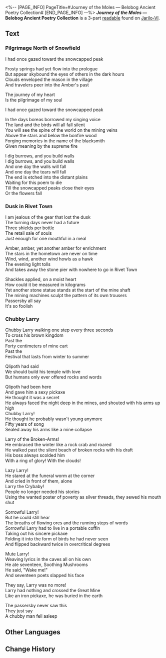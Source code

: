 <%-- [PAGE_INFO]
PageTitle=#Journey of the Moles — Belobog Ancient Poetry Collection#
[END_PAGE_INFO] --%>
{{Readable Infobox
|id           = 125
|partIds      = 190269;190270;190271
|title        = ''Journey of the Moles'' &mdash; Belobog Ancient Poetry Collection
|image        = Item Jarilo-VI Readable 2.png
|world        = Jarilo-VI
|parts        = 3
|author       = <!--to be added-->
|description  = A collection of poems written by the indigenous peoples of Belobog. The authors of the poems are now unknown.
|part1        = Pilgrimage North of Snowfield
|source1      = {{cx|Source missing}}
|part2        = Dusk in Rivet Town
|source2      = {{cx|Source missing}}
|part3        = Chubby Larry
|source3      = {{cx|Source missing}}
|characters   = Qlipoth
|factions     = 
}}
'''''Journey of the Moles'' &mdash; Belobog Ancient Poetry Collection''' is a 3-part [[readable]] found on [[Jarilo-VI]].
<!--
==Location==
{{Map Embed|<map name>|<marker id>}}
-->
==Text==
===Pilgrimage North of Snowfield===
I had once gazed toward the snowcapped peak

Frosty springs had yet flow into the prologue<br />
But appear skybound the eyes of others in the dark hours<br />
Clouds enveloped the mason in the village<br />
And travelers peer into the Amber's past

The journey of my heart<br />
Is the pilgrimage of my soul

I had once gazed toward the snowcapped peak

In the days boreas borrowed my singing voice<br />
The land and the birds will all fall silent<br />
You will see the spine of the world on the mining veins<br />
Above the stars and below the bonfire wood<br />
Forging memories in the name of the blacksmith<br />
Given meaning by the supreme fire

I dig burrows, and you build walls<br />
I dig burrows, and you build walls<br />
And one day the walls will fall<br />
And one day the tears will fall<br />
The end is etched into the distant plains<br />
Waiting for this poem to die<br />
Till the snowcapped peaks close their eyes<br />
Or the flowers fall

===Dusk in Rivet Town===
I am jealous of the gear that lost the dusk<br />
The turning days never had a future<br />
Three shields per bottle<br />
The retail sale of souls<br />
Just enough for one mouthful in a meal

Amber, amber, yet another amber for enrichment<br />
The stars in the hometown are never on time<br />
Wind, wind, another wind howls as a hawk<br />
The evening light tolls<br />
And takes away the stone pier with nowhere to go in Rivet Town

Shackles applied, on a moist heart<br />
How could it be measured in kilograms<br />
Yet another stone statue stands at the start of the mine shaft<br />
The mining machines sculpt the pattern of its own trousers<br />
Passersby all say<br />
It's so foolish

===Chubby Larry===
Chubby Larry walking one step every three seconds <br />To cross his brown kingdom <br />Past the <br />Forty centimeters of mine cart <br />Past the <br />Festival that lasts from winter to summer

Qlipoth had said <br />We should build his temple with love <br />But humans only ever offered rocks and words

Qlipoth had been here <br />And gave him a sexy pickaxe <br />He thought it was a secret <br />He always faced the night deep in the mines, and shouted with his arms up high <br />Chubby Larry! <br />He thought he probably wasn't young anymore <br />Fifty years of song <br />Sealed away his arms like a mine collapse

Larry of the Broken-Arms! <br />He embraced the winter like a rock crab and roared <br />He walked past the silent beach of broken rocks with his draft <br />His boss always scolded him <br />With a ring of glory! With the clouds!

Lazy Larry! <br />He stared at the funeral worm at the corner <br />And cried in front of them, alone <br />Larry the Crybaby! <br />People no longer needed his stories <br />Using the wanted poster of poverty as silver threads, they sewed his mouth shut

Sorrowful Larry! <br />But he could still hear <br />The breaths of flowing ores and the running steps of words <br />Sorrowful Larry had to live in a portable coffin <br />Taking out his sincere pickaxe <br />Folding it into the form of birds he had never seen <br />And flipped backward twice in overcritical degrees

Mute Larry! <br />Weaving lyrics in the caves all on his own <br />He ate seventeen, Soothing Mushrooms <br />He said, "Wake me!" <br />And seventeen poets slapped his face

They say, Larry was no more! <br />Larry had nothing and crossed the Great Mine <br />Like an iron pickaxe, he was buried in the earth

The passersby never saw this <br />They just say <br />A chubby man fell asleep

<!--
==Trivia==
* 
-->
==Other Languages==
{{Other Languages
|en   = ''Journey of the Moles'' &mdash; Belobog Ancient Poetry Collection
|zhs  = 《鼹鼠记》贝洛伯格古诗集
|zht  = 《鼴鼠記》貝洛伯格古詩集
|ja   = 『モグラ記』ベロブルグ古詩集
|ko   = 벨로보그 고전 시집 ≪두더지 이야기≫
|es   = Recopilación de poesía antigua de Belobog «El viaje de los topos»
|fr   = ''Le voyage des Taupes'' &mdash; Ancien recueil de poèmes de Belobog
|ru   = Сборник древней поэзии Белобога «Путешествие Кротов»
|th   = ชุดบทกวีแห่ง Belobog "บันทึกของตัวตุ่น"
|vi   = Tập Thơ Cổ Belobog "Bút Ký Chuột Chũi"
|de   = Alte Gedichtsammlung aus Belobog – „Die Reise der Maulwürfe“
|id   = Kumpulan Puisi Belobog Lama "Kisah Perjalanan The Moles"
|pt   = "Jornada das Toupeiras", Coleção de Poesia Antiga de Belobog
}}

==Change History==
{{Change History|1.0}}